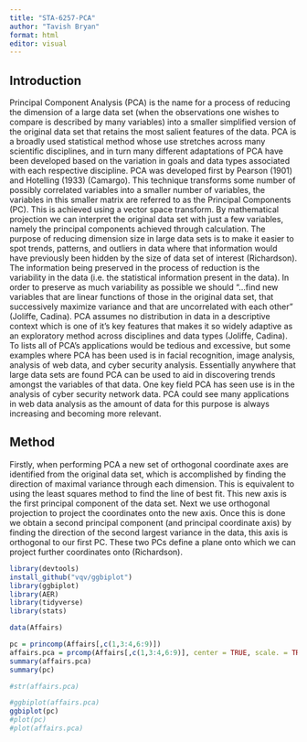 ```yaml
---
title: "STA-6257-PCA"
author: "Tavish Bryan"
format: html
editor: visual
---
```


## Introduction

Principal Component Analysis (PCA) is the name for a process of reducing the dimension of a large data set (when the observations one wishes to compare is described by many variables) into a smaller simplified version of the original data set that retains the most salient features of the data. PCA is a broadly used statistical method whose use stretches across many scientific disciplines, and in turn many different adaptations of PCA have been developed based on the variation in goals and data types associated with each respective discipline. PCA was developed first by Pearson (1901) and Hotelling (1933) (Camargo). This technique transforms some number of possibly correlated variables into a smaller number of variables, the variables in this smaller matrix are referred to as the Principal Components (PC). This is achieved using a vector space transform. By mathematical projection we can interpret the original data set with just a few variables, namely the principal components achieved through calculation. The purpose of reducing dimension size in large data sets is to make it easier to spot trends, patterns, and outliers in data where that information would have previously been hidden by the size of data set of interest (Richardson). The information being preserved in the process of reduction is the variability in the data (i.e. the statistical information present in the data). In order to preserve as much variability as possible we should "...find new variables that are linear functions of those in the original data set, that successively maximize variance and that are uncorrelated with each other" (Joliffe, Cadina). PCA assumes no distribution in data in a descriptive context which is one of it's key features that makes it so widely adaptive as an exploratory method across disciplines and data types (Joliffe, Cadina). To lists all of PCA's applications would be tedious and excessive, but some examples where PCA has been used is in facial recognition, image analysis, analysis of web data, and cyber security analysis. Essentially anywhere that large data sets are found PCA can be used to aid in discovering trends amongst the variables of that data. One key field PCA has seen use is in the analysis of cyber security network data. PCA could see many applications in web data analysis as the amount of data for this purpose is always increasing and becoming more relevant.

## Method

Firstly, when performing PCA a new set of orthogonal coordinate axes are identified from the original data set, which is accomplished by finding the direction of maximal variance through each dimension. This is equivalent to using the least squares method to find the line of best fit. This new axis is the first principal component of the data set. Next we use orthogonal projection to project the coordinates onto the new axis. Once this is done we obtain a second principal component (and principal coordinate axis) by finding the direction of the second largest variance in the data, this axis is orthogonal to our first PC. These two PCs define a plane onto which we can project further coordinates onto (Richardson). 


```r
library(devtools)
install_github("vqv/ggbiplot")
library(ggbiplot)
library(AER)
library(tidyverse)
library(stats)
```

```r
data(Affairs)

pc = princomp(Affairs[,c(1,3:4,6:9)])
affairs.pca = prcomp(Affairs[,c(1,3:4,6:9)], center = TRUE, scale. = TRUE, rank. = 2)
summary(affairs.pca)
summary(pc)

#str(affairs.pca)

#ggbiplot(affairs.pca)
ggbiplot(pc)
#plot(pc)
#plot(affairs.pca)

```


